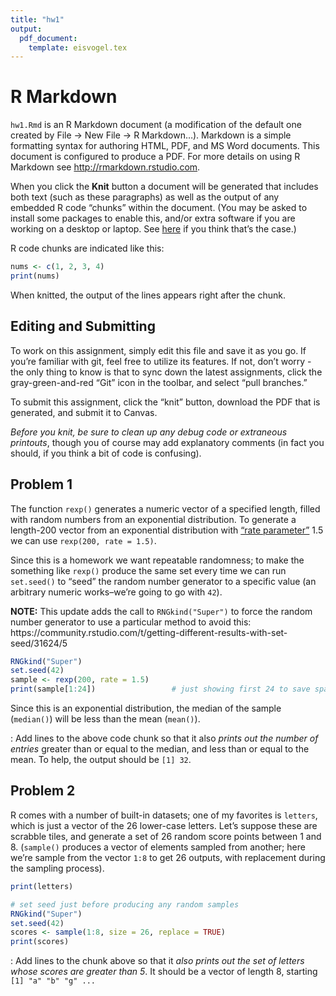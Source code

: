 ```yaml
---
title: "hw1"
output: 
  pdf_document:
    template: eisvogel.tex
---
```



# R Markdown

`hw1.Rmd` is an R Markdown document (a modification of the default one created by File -> New File -> R Markdown...). Markdown is a simple formatting syntax for authoring HTML, PDF, and MS Word documents. This document is configured to produce a PDF. For more details on using R Markdown see <http://rmarkdown.rstudio.com>.

When you click the **Knit** button a document will be generated that includes both text (such as these paragraphs) as well as the output of any embedded R code "chunks" within the document. (You may be asked to install some packages to enable this, and/or extra software if you are working on a desktop or laptop. See [here](https://medium.com/@sorenlind/create-pdf-reports-using-r-r-markdown-latex-and-knitr-on-windows-10-952b0c48bfa9) if you think that's the case.) 

R code chunks are indicated like this:

```r
nums <- c(1, 2, 3, 4)
print(nums)
```

When knitted, the output of the lines appears right after the chunk.

## Editing and Submitting

To work on this assignment, simply edit this file and save it as you go. If you're familiar with git, feel free to utilize its features. If not, don't worry - the only thing to know is that to sync down the latest assignments, click the gray-green-and-red "Git" icon in the toolbar, and select "pull branches." 

To submit this assignment, click the "knit" button, download the PDF that is generated, and submit it to Canvas.

*Before you knit, be sure to clean up any debug code or extraneous printouts*, though you of course may add explanatory comments (in fact you should, if you think a bit of code is confusing).


## Problem 1

The function `rexp()` generates a numeric vector of a specified length, filled with random numbers from an exponential distribution. To generate a length-200 vector from an exponential distribution with ["rate parameter"](https://en.wikipedia.org/wiki/Exponential_distribution) 1.5 we can use `rexp(200, rate = 1.5)`. 

Since this is a homework we want repeatable randomness; to make the something like `rexp()` produce the same set every time we can run `set.seed()` to "seed" the random number generator to a specific value (an arbitrary numeric works--we're going to go with `42`).

**NOTE:** This update adds the call to `RNGkind("Super")` to force the random number generator to use a particular method to avoid this: https://community.rstudio.com/t/getting-different-results-with-set-seed/31624/5

```r
RNGkind("Super")
set.seed(42)
sample <- rexp(200, rate = 1.5)
print(sample[1:24])                 # just showing first 24 to save space
```

Since this is an exponential distribution, the median of the sample (`median()`) will be less than the mean (`mean()`).

\textcolor{red}{\bf Your task}: Add lines to the above code chunk so that it also *prints out the number of entries* greater than or equal to the median, and less than or equal to the mean. To help, the output should be `[1] 32`. 

## Problem 2

R comes with a number of built-in datasets; one of my favorites is `letters`, which is just a vector of the 26 lower-case letters. Let's suppose these are scrabble tiles, and generate a set of 26 random score points between 1 and 8. (`sample()` produces a vector of elements sampled from another; here we're sample from the vector `1:8` to get 26 outputs, with replacement during the sampling process).

```r

print(letters)

# set seed just before producing any random samples
RNGkind("Super")
set.seed(42)
scores <- sample(1:8, size = 26, replace = TRUE)
print(scores)
```

\textcolor{red}{\bf Your task}: Add lines to the chunk above so that it *also prints out the set of letters whose scores are greater than 5*. It should be a vector of length 8, starting `[1] "a" "b" "g" ...`

